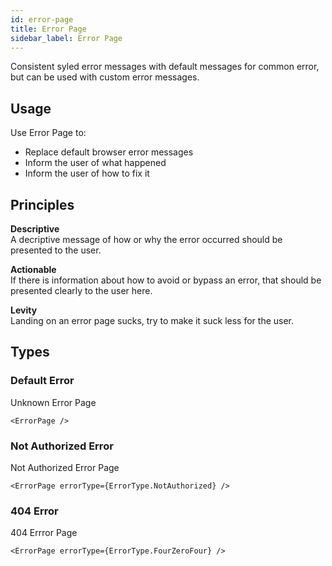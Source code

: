```yaml
---
id: error-page
title: Error Page
sidebar_label: Error Page
---
```




Consistent syled error messages with default messages for common error, but can be used with custom error messages.

<ShowCase>
  <ErrorPage />
</ShowCase>

## Usage

Use Error Page to:

- Replace default browser error messages
- Inform the user of what happened
- Inform the user of how to fix it

## Principles

**Descriptive**  
A decriptive message of how or why the error occurred should be presented to the user.

**Actionable**  
If there is information about how to avoid or bypass an error, that should be presented clearly to the user here.

**Levity**  
Landing on an error page sucks, try to make it suck less for the user.

## Types

### Default Error

Unknown Error Page

```tsx live
<ErrorPage />
```

### Not Authorized Error

Not Authorized Error Page

```tsx live
<ErrorPage errorType={ErrorType.NotAuthorized} />
```

### 404 Error

404 Errror Page

```tsx live
<ErrorPage errorType={ErrorType.FourZeroFour} />
```
